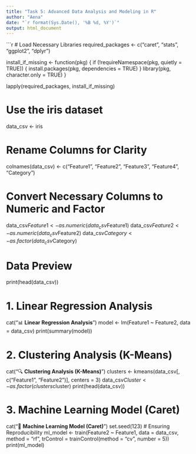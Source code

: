 ---
title: "Task 5: Advanced Data Analysis and Modeling in R"
author: "Aena"
date: "`r format(Sys.Date(), '%B %d, %Y')`"
output: html_document
---

```{r all-in-one-chunk, echo=TRUE, message=FALSE, warning=FALSE}
# Load Necessary Libraries
required_packages <- c("caret", "stats", "ggplot2", "dplyr")

install_if_missing <- function(pkg) {
  if (!requireNamespace(pkg, quietly = TRUE)) {
    install.packages(pkg, dependencies = TRUE)
  }
  library(pkg, character.only = TRUE)
}

lapply(required_packages, install_if_missing)

# Use the iris dataset
data_csv <- iris

# Rename Columns for Clarity
colnames(data_csv) <- c("Feature1", "Feature2", "Feature3", "Feature4", "Category")

# Convert Necessary Columns to Numeric and Factor
data_csv$Feature1 <- as.numeric(data_csv$Feature1)
data_csv$Feature2 <- as.numeric(data_csv$Feature2)
data_csv$Category <- as.factor(data_csv$Category)

# Data Preview
print(head(data_csv))

# 1. Linear Regression Analysis
cat("\n📊 **Linear Regression Analysis**\n")
model <- lm(Feature1 ~ Feature2, data = data_csv)
print(summary(model))

# 2. Clustering Analysis (K-Means)
cat("\n🔍 **Clustering Analysis (K-Means)**\n")
clusters <- kmeans(data_csv[, c("Feature1", "Feature2")], centers = 3)
data_csv$Cluster <- as.factor(clusters$cluster)
print(head(data_csv))

# 3. Machine Learning Model (Caret)
cat("\n🤖 **Machine Learning Model (Caret)**\n")
set.seed(123)  # Ensuring Reproducibility
ml_model <- train(Feature2 ~ Feature1, 
                  data = data_csv, method = "rf", 
                  trControl = trainControl(method = "cv", number = 5))
print(ml_model)
